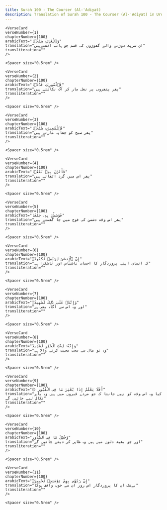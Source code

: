 ```yaml
---
title: Surah 100 - The Courser (Al-'Adiyat)  
description: Translation of Surah 100 - The Courser (Al-'Adiyat) in Urdu
---
```







    <VerseCard 
    verseNumber={1}
    chapterNumber={100}
    arabicText="وَٱلْعَٰدِيَٰتِ ضَبْحًۭا"
    translation="ان سرپٹ دوڑنے والے گھوڑوں کی قسم جو ہانپ اٹھتےہیں"
    transliteration=""
    />

    <Spacer size="0.5rem" />
                
    <VerseCard 
    verseNumber={2}
    chapterNumber={100}
    arabicText="فَٱلْمُورِيَٰتِ قَدْحًۭا"
    translation="پھر پتھروں پر نعل مار کر آگ نکالتے ہیں"
    transliteration=""
    />

    <Spacer size="0.5rem" />
                
    <VerseCard 
    verseNumber={3}
    chapterNumber={100}
    arabicText="فَٱلْمُغِيرَٰتِ صُبْحًۭا"
    translation="پھر صبح کو چھاپہ مارتے ہیں"
    transliteration=""
    />

    <Spacer size="0.5rem" />
                
    <VerseCard 
    verseNumber={4}
    chapterNumber={100}
    arabicText="فَأَثَرْنَ بِهِۦ نَقْعًۭا"
    translation="پھر اس میں گرد اٹھاتے ہیں"
    transliteration=""
    />

    <Spacer size="0.5rem" />
                
    <VerseCard 
    verseNumber={5}
    chapterNumber={100}
    arabicText="فَوَسَطْنَ بِهِۦ جَمْعًا"
    translation="پھر اس وقت دشمن کی فوج میں جا گھستے ہیں"
    transliteration=""
    />

    <Spacer size="0.5rem" />
                
    <VerseCard 
    verseNumber={6}
    chapterNumber={100}
    arabicText="إِنَّ ٱلْإِنسَٰنَ لِرَبِّهِۦ لَكَنُودٌۭ"
    translation="کہ انسان اپنے پروردگار کا احسان ناشناس اور ناشکرا ہے"
    transliteration=""
    />

    <Spacer size="0.5rem" />
                
    <VerseCard 
    verseNumber={7}
    chapterNumber={100}
    arabicText="وَإِنَّهُۥ عَلَىٰ ذَٰلِكَ لَشَهِيدٌۭ"
    translation="اور وہ اس سے آگاہ بھی ہے"
    transliteration=""
    />

    <Spacer size="0.5rem" />
                
    <VerseCard 
    verseNumber={8}
    chapterNumber={100}
    arabicText="وَإِنَّهُۥ لِحُبِّ ٱلْخَيْرِ لَشَدِيدٌ"
    translation="وہ تو مال سے سخت محبت کرنے والا ہے"
    transliteration=""
    />

    <Spacer size="0.5rem" />
                
    <VerseCard 
    verseNumber={9}
    chapterNumber={100}
    arabicText="۞ أَفَلَا يَعْلَمُ إِذَا بُعْثِرَ مَا فِى ٱلْقُبُورِ"
    translation="کیا وہ اس وقت کو نہیں جانتا کہ جو مردے قبروں میں ہیں وہ باہر نکال لیے جائیں گے"
    transliteration=""
    />

    <Spacer size="0.5rem" />
                
    <VerseCard 
    verseNumber={10}
    chapterNumber={100}
    arabicText="وَحُصِّلَ مَا فِى ٱلصُّدُورِ"
    translation="اور جو بھید دلوں میں ہیں وہ ظاہر کر دیئے جائیں گے"
    transliteration=""
    />

    <Spacer size="0.5rem" />
                
    <VerseCard 
    verseNumber={11}
    chapterNumber={100}
    arabicText="إِنَّ رَبَّهُم بِهِمْ يَوْمَئِذٍۢ لَّخَبِيرٌۢ"
    translation="بےشک ان کا پروردگار اس روز ان سے خوب واقف ہوگا"
    transliteration=""
    />

    <Spacer size="0.5rem" />
                